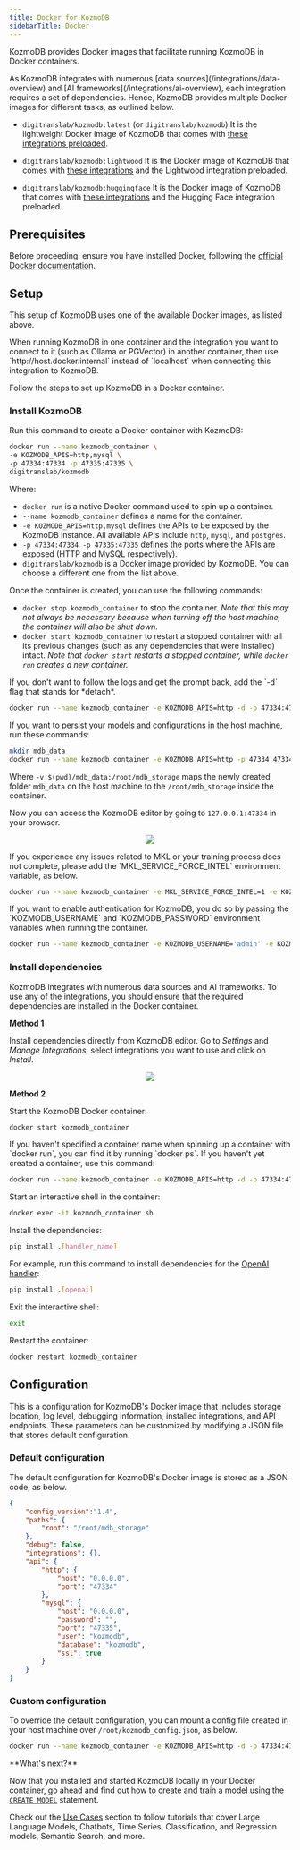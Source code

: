 ```yaml
---
title: Docker for KozmoDB
sidebarTitle: Docker
---
```


KozmoDB provides Docker images that facilitate running KozmoDB in Docker containers.

<Tip>
As KozmoDB integrates with numerous [data sources](/integrations/data-overview) and [AI frameworks](/integrations/ai-overview), each integration requires a set of dependencies. Hence, KozmoDB provides multiple Docker images for different tasks, as outlined below.

* `digitranslab/kozmodb:latest` (or `digitranslab/kozmodb`)
It is the lightweight Docker image of KozmoDB that comes with [these integrations preloaded](https://github.com/digitranslab/kozmodb/blob/main/default_handlers.txt).

* `digitranslab/kozmodb:lightwood`
It is the Docker image of KozmoDB that comes with [these integrations](https://github.com/digitranslab/kozmodb/blob/main/default_handlers.txt) and the Lightwood integration preloaded.

* `digitranslab/kozmodb:huggingface`
It is the Docker image of KozmoDB that comes with [these integrations](https://github.com/digitranslab/kozmodb/blob/main/default_handlers.txt) and the Hugging Face integration preloaded.
</Tip>

## Prerequisites

Before proceeding, ensure you have installed Docker, following the [official Docker documentation](https://docs.docker.com/install).

## Setup

This setup of KozmoDB uses one of the available Docker images, as listed above.

<Note>
When running KozmoDB in one container and the integration you want to connect to it (such as Ollama or PGVector) in another container, then use `http://host.docker.internal` instead of `localhost` when connecting this integration to KozmoDB.
</Note>

Follow the steps to set up KozmoDB in a Docker container.

### Install KozmoDB

Run this command to create a Docker container with KozmoDB:

```bash
docker run --name kozmodb_container \
-e KOZMODB_APIS=http,mysql \
-p 47334:47334 -p 47335:47335 \
digitranslab/kozmodb
```

Where:

-   `docker run` is a native Docker command used to spin up a container.
-   `--name kozmodb_container` defines a name for the container.
-   `-e KOZMODB_APIS=http,mysql` defines the APIs to be exposed by the KozmoDB instance. All available APIs include `http`, `mysql`, and `postgres`.
-   `-p 47334:47334 -p 47335:47335` defines the ports where the APIs are exposed (HTTP and MySQL respectively).
-   `digitranslab/kozmodb` is a Docker image provided by KozmoDB. You can choose a different one from the list above.

Once the container is created, you can use the following commands:

-   `docker stop kozmodb_container` to stop the container. *Note that this may not always be necessary because when turning off the host machine, the container will also be shut down.*
-   `docker start kozmodb_container` to restart a stopped container with all its previous changes (such as any dependencies that were installed) intact. *Note that `docker start` restarts a stopped container, while `docker run` creates a new container.*

<Tip>
If you don't want to follow the logs and get the prompt back, add the `-d` flag that stands for *detach*.

```bash
docker run --name kozmodb_container -e KOZMODB_APIS=http -d -p 47334:47334 digitranslab/kozmodb
```
</Tip>

<Tip>
If you want to persist your models and configurations in the host machine, run these commands:

```bash
mkdir mdb_data
docker run --name kozmodb_container -e KOZMODB_APIS=http -p 47334:47334 -v $(pwd)/mdb_data:/root/mdb_storage digitranslab/kozmodb
```

Where `-v $(pwd)/mdb_data:/root/mdb_storage` maps the newly created folder `mdb_data` on the host machine to the `/root/mdb_storage` inside the container.
</Tip>

Now you can access the KozmoDB editor by going to `127.0.0.1:47334` in your browser.

<p align="center">
  <img src="/assets/kozmodb-editor.png" />
</p>

<Warning>
If you experience any issues related to MKL or your training process does not complete, please add the `MKL_SERVICE_FORCE_INTEL` environment variable, as below.

```bash
docker run --name kozmodb_container -e MKL_SERVICE_FORCE_INTEL=1 -e KOZMODB_APIS=http -p 47334:47334 digitranslab/kozmodb
```
</Warning>

<Tip>
If you want to enable authentication for KozmoDB, you do so by passing the `KOZMODB_USERNAME` and `KOZMODB_PASSWORD` environment variables when running the container.

```bash
docker run --name kozmodb_container -e KOZMODB_USERNAME='admin' -e KOZMODB_PASSWORD='password' -e KOZMODB_APIS=http -p 47334:47334 digitranslab/kozmodb
```
</Tip>

### Install dependencies

KozmoDB integrates with numerous data sources and AI frameworks. To use any of the integrations, you should ensure that the required dependencies are installed in the Docker container.

**Method 1**

Install dependencies directly from KozmoDB editor. Go to *Settings* and *Manage Integrations*, select integrations you want to use and click on *Install*.

<p align="center">
  <img src="/assets/install-dependencies-gui.png"/>
</p>

**Method 2**

Start the KozmoDB Docker container:

```bash
docker start kozmodb_container
```

<Tip>
If you haven't specified a container name when spinning up a container with `docker run`, you can find it by running `docker ps`.
</Tip>

<Tip>
If you haven't yet created a container, use this command:

```bash
docker run --name kozmodb_container -e KOZMODB_APIS=http -d -p 47334:47334 digitranslab/kozmodb
```
</Tip>

Start an interactive shell in the container:

```bash
docker exec -it kozmodb_container sh
```

Install the dependencies:

```bash
pip install .[handler_name]
```

For example, run this command to install dependencies for the [OpenAI handler](https://github.com/digitranslab/kozmodb/tree/main/kozmodb/integrations/handlers/openai_handler):

```bash
pip install .[openai]
```

Exit the interactive shell:

```bash
exit
```

Restart the container:

```bash
docker restart kozmodb_container
```

## Configuration

This is a configuration for KozmoDB's Docker image that includes storage location, log level, debugging information, installed integrations, and API endpoints. These parameters can be customized by modifying a JSON file that stores default configuration.

### Default configuration

The default configuration for KozmoDB's Docker image is stored as a JSON code, as below.

```json
{
    "config_version":"1.4",
    "paths": {
        "root": "/root/mdb_storage"
    },
    "debug": false,
    "integrations": {},
    "api": {
        "http": {
            "host": "0.0.0.0",
            "port": "47334"
        },
        "mysql": {
            "host": "0.0.0.0",
            "password": "",
            "port": "47335",
            "user": "kozmodb",
            "database": "kozmodb",
            "ssl": true
        }
    }
}
```

### Custom configuration

To override the default configuration, you can mount a config file created in your host machine over `/root/kozmodb_config.json`, as below.

```bash
docker run --name kozmodb_container -e KOZMODB_APIS=http -d -p 47334:47334 -v $(pwd)/mdb_config.json:/root/kozmodb_config.json digitranslab/kozmodb
```

<Tip>
**What's next?**

Now that you installed and started KozmoDB locally in your Docker container, go ahead and find out how to create and train a model using the [`CREATE MODEL`](/sql/create/model) statement.

Check out the [Use Cases](/use-cases/overview) section to follow tutorials that cover Large Language Models, Chatbots, Time Series, Classification, and Regression models, Semantic Search, and more.
</Tip>
